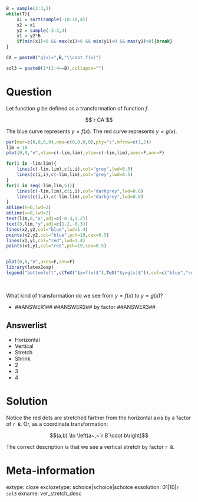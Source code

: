 ```r
B = sample(2:3,1)
while(T){
    x1 = sort(sample(-10:10,4))
    x2 = x1
    y2 = sample(-3:3,4)
    y1 = y2*B
    if(min(x1)<0 && max(x1)>0 && min(y1)<0 && max(y1)>0){break}
}

CA = paste0("g(x)=",B,"\\cdot f(x)")

sol3 = paste0(1*(2:4==B),collapse="")

```

Question
========

Let function $g$ be defined as a transformation of function $f$.

$$`r CA`$$

The blue curve represents $y=f(x)$. The red curve represents $y=g(x)$.

```r
par(mar=c(0,0,0,0),oma=c(0,0,0,0),pty="s",mfrow=c(1,2))
lim = 10
plot(0,0,"n",xlim=c(-lim,lim),ylim=c(-lim,lim),axes=F,ann=F)

for(i in -lim:lim){
    lines(c(-lim,lim),c(i,i),col="grey",lwd=0.5)
    lines(c(i,i),c(-lim,lim),col="grey",lwd=0.5)
}
for(i in seq(-lim,lim,5)){
    lines(c(-lim,lim),c(i,i),col="darkgrey",lwd=0.8)
    lines(c(i,i),c(-lim,lim),col="darkgrey",lwd=0.8)
}
abline(h=0,lwd=2)
abline(v=0,lwd=2)
text(lim,0,"x",adj=c(-0.3,1.2))
text(0,lim,"y",adj=c(1.2,-0.3))
lines(x2,y2,col="blue",lwd=1.4)
points(x2,y2,col="blue",pch=19,cex=0.5)
lines(x1,y1,col="red",lwd=1.4)
points(x1,y1,col="red",pch=19,cex=0.5)


plot(0,0,"n",axes=F,ann=F)
library(latex2exp)
legend("bottomleft",c(TeX("$y=f(x)$"),TeX("$y=g(x)$")),col=c("blue","red"),lwd=c(1.4,1.4))
```
\

What kind of transformation do we see from $y=f(x)$ to $y=g(x)$?

* ##ANSWER1## ##ANSWER2## by factor ##ANSWER3##


Answerlist
--------

* Horizontal
* Vertical
* Stretch
* Shrink
* 2
* 3
* 4


Solution
========

Notice the red dots are stretched farther from the horizontal axis by a factor of `r B`. Or, as a coordinate transformation:

$$(a,b) \to \left(a~,~`r B`\cdot b\right)$$

The correct description is that we see a vertical stretch by factor `r B`.


Meta-information
============
extype: cloze
exclozetype: schoice|schoice|schoice
exsolution: 01|10|`r sol3`
exname: ver_stretch_desc